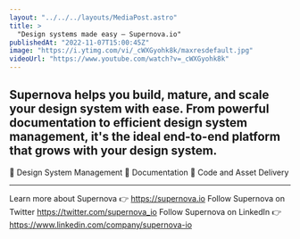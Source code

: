 ```yaml
---
layout: "../../../layouts/MediaPost.astro"
title: >
  "Design systems made easy — Supernova.io"
publishedAt: "2022-11-07T15:00:45Z"
image: "https://i.ytimg.com/vi/_cWXGyohk8k/maxresdefault.jpg"
videoUrl: "https://www.youtube.com/watch?v=_cWXGyohk8k"
---
```


## Supernova helps you build, mature, and scale your design system with ease. From powerful documentation to efficient design system management, it's the ideal end-to-end platform that grows with your design system.

🔹 Design System Management
🔹 Documentation
🔹 Code and Asset Delivery

---

Learn more about Supernova 👉 https://supernova.io
Follow Supernova on Twitter https://twitter.com/supernova_io
Follow Supernova on LinkedIn 👉https://www.linkedin.com/company/supernova-io
